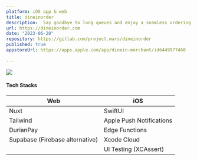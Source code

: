 ```yaml
---
platform: iOS app & web
title: dineinorder
description:  Say goodbye to long queues and enjoy a seamless ordering process. Simply scan a QR code, choose your menu items, make secure payments, and track your order in real-time. Elevate your dining experience today with DineInOrder!
url: https://dineinorder.com
date: "2023-06-20"
repository: https://gitlab.com/project.mars/dineinorder
published: true
appstoreUrl: https://apps.apple.com/app/dinein-merchant/id6449977460
  
---
```

![](https://azgiwpdzokgesofpzclb.supabase.co/storage/v1/object/public/public/images/dineinorder.png)
<br />
#### Tech Stacks
| Web      |iOS |
| ----------- | ----------- |
| Nuxt      | SwiftUI       |
| Tailwind   | Apple Push Notifications        |
| DurianPay      | Edge Functions       |
| Supabase (Firebase alternative)     |  Xcode Cloud       |
|      |  UI Testing (XCAssert)       |
